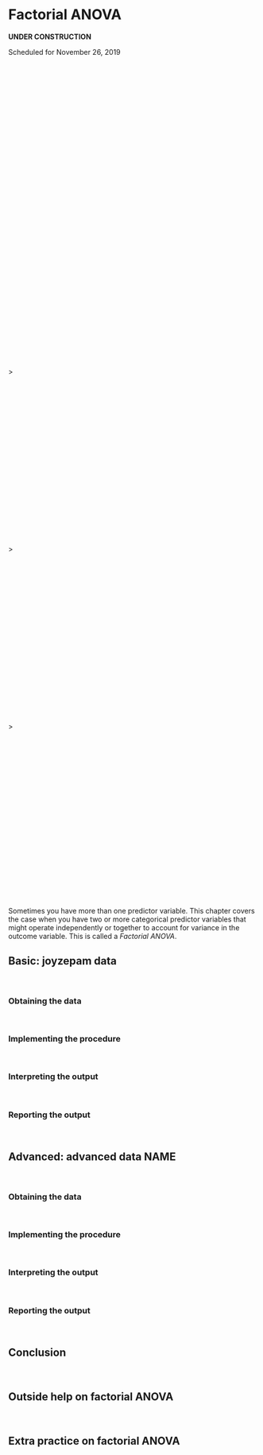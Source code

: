 # Factorial ANOVA {#FactorialAnova}

**UNDER CONSTRUCTION**

Scheduled for November 26, 2019

<br/><br/><br/><br/><br/><br/><br/><br/><br/><br/><br/><br/><br/><br/><br/><br/><br/><br/><br/><br/><br/><br/><br/><br/><br/><br/><br/><br/><br/><br/><br/><br/><br/><br/><br/><br/>><br/><br/><br/><br/><br/><br/><br/><br/><br/><br/><br/><br/><br/><br/><br/><br/><br/><br/><br/><br/><br/>><br/><br/><br/><br/><br/><br/><br/><br/><br/><br/><br/><br/><br/><br/><br/><br/><br/><br/><br/><br/><br/>><br/><br/><br/><br/><br/><br/><br/><br/><br/><br/><br/><br/><br/><br/><br/><br/><br/><br/><br/><br/><br/>

Sometimes you have more than one predictor variable. This chapter covers the case when you have two or more categorical predictor variables that might operate independently or together to account for variance in the outcome variable. This is called a *Factorial ANOVA*.

## Basic: joyzepam data {#BasicFactorialAnovaJoyzepam}

<br/>

### Obtaining the data {#BasicFactorialAnovaJoyzepamObtainingTheData}

<br/>

### Implementing the procedure {#BasicFactorialAnovaJoyzepamImplementing}

<br/>

### Interpreting the output {#BasicFactorialAnovaJoyzepamInterpreting}

<br/>

### Reporting the output {#BasicFactorialAnovaJoyzepamReporting}

<br/>

## Advanced: advanced data NAME {#AdvancedFactorialAnova_NAME}

<br/>

### Obtaining the data {#AdvancedFactorialAnova_NAMEObtainingTheData}

<br/>

### Implementing the procedure {#AdvancedFactorialAnova_NAMEImplementing}

<br/>

### Interpreting the output {#AdvancedFactorialAnova_NAMEInterpreting}

<br/>

### Reporting the output {#AdvancedFactorialAnova_NAMEReporting}

<br/>

## Conclusion {#ConclusionOfFactorialAnova}

<br/>

## Outside help on factorial ANOVA {#OutsideHelpOnFactorialAnova}

<br/>

## Extra practice on factorial ANOVA {#PracticingFactorialAnova}